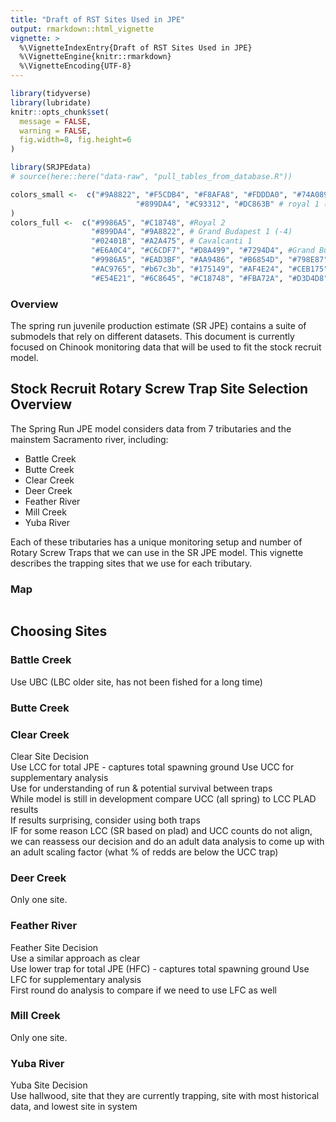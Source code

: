 ```yaml
---
title: "Draft of RST Sites Used in JPE"
output: rmarkdown::html_vignette
vignette: >
  %\VignetteIndexEntry{Draft of RST Sites Used in JPE}
  %\VignetteEngine{knitr::rmarkdown}
  %\VignetteEncoding{UTF-8}
---
```


```r
library(tidyverse)
library(lubridate)
knitr::opts_chunk$set(
  message = FALSE,
  warning = FALSE,
  fig.width=8, fig.height=6
)
```

```r
library(SRJPEdata)
# source(here::here("data-raw", "pull_tables_from_database.R"))

colors_small <-  c("#9A8822", "#F5CDB4", "#F8AFA8", "#FDDDA0", "#74A089", #Royal 2
                            "#899DA4", "#C93312", "#DC863B" # royal 1 (- 3)
)
colors_full <-  c("#9986A5", "#C18748", #Royal 2
                  "#899DA4", "#9A8822", # Grand Budapest 1 (-4)
                  "#02401B", "#A2A475", # Cavalcanti 1
                  "#E6A0C4", "#C6CDF7", "#D8A499", "#7294D4", #Grand Budapest 2
                  "#9986A5", "#EAD3BF", "#AA9486", "#B6854D", "#798E87", # Isle of dogs 2 altered slightly
                  "#AC9765", "#b67c3b", "#175149", "#AF4E24", "#CEB175",
                  "#E54E21", "#6C8645", "#C18748", "#FBA72A", "#D3D4D8", "#CB7A5C", "#5785C1")

```

### Overview

The spring run juvenile production estimate (SR JPE) contains a suite of submodels that rely on different datasets. This document is currently focused on Chinook monitoring data that will be used to fit the stock recruit model. 

## Stock Recruit Rotary Screw Trap Site Selection Overview

The Spring Run JPE model considers data from 7 tributaries and the mainstem Sacramento river, including: 

* Battle Creek 
* Butte Creek 
* Clear Creek
* Deer Creek 
* Feather River 
* Mill Creek 
* Yuba River

Each of these tributaries has a unique monitoring setup and number of Rotary Screw Traps that we can use in the SR JPE model. This vignette describes the trapping sites that we use for each tributary. 

### Map
```r

```


## Choosing Sites 

### Battle Creek 
Use UBC (LBC older site, has not been fished for a long time) 


### Butte Creek 


### Clear Creek
Clear Site Decision  
Use LCC for total JPE - captures total spawning ground 
Use UCC for supplementary analysis  
Use for understanding of run & potential survival between traps  
While model is still in development compare UCC (all spring) to LCC PLAD results  
If results surprising, consider using both traps  
IF for some reason LCC (SR based on plad) and UCC counts do not align, we can reassess our decision and do an adult data analysis to come up with an adult scaling factor (what % of redds are below the UCC trap)  

### Deer Creek 
Only one site. 

### Feather River 
Feather Site Decision  
Use a similar approach as clear  
Use lower trap for total JPE (HFC) - captures total spawning ground 
Use LFC for supplementary analysis  
First round do analysis to compare if we need to use LFC as well 

### Mill Creek 
Only one site. 

### Yuba River
Yuba Site Decision  
Use hallwood, site that they are currently trapping, site with most historical data, and lowest site in system  







